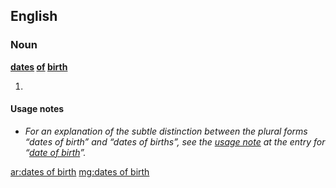 ==English==

===Noun===
'''[[dates]] [[of]] [[birth]]''' {{p}}

# {{plural of|[[date of birth]]}}

====Usage notes====
* ''For an explanation of the subtle distinction between the plural forms “dates of birth” and “dates of births”, see the [[date of birth#Usage notes|usage note]] at the entry for “[[date of birth]]”.''

[[ar:dates of birth]]
[[mg:dates of birth]]